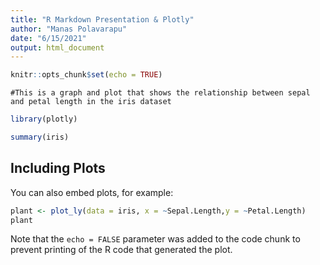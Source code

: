 ---
title: "R Markdown Presentation & Plotly"
author: "Manas Polavarapu"
date: "6/15/2021"
output: html_document
---

```{r setup, include=FALSE}
knitr::opts_chunk$set(echo = TRUE)
```
```(r)
#This is a graph and plot that shows the relationship between sepal and petal length in the iris dataset
```
```{r}
library(plotly)
```
```{r}
summary(iris)
```
## Including Plots

You can also embed plots, for example:

```{r, echo=FALSE}
plant <- plot_ly(data = iris, x = ~Sepal.Length,y = ~Petal.Length)
plant
```

Note that the `echo = FALSE` parameter was added to the code chunk to prevent printing of the R code that generated the plot.

